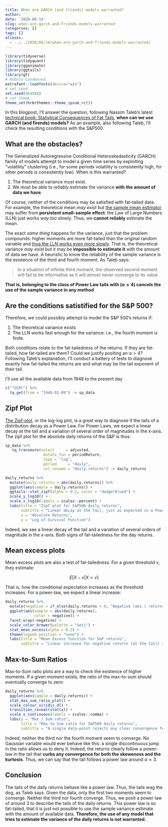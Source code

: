 ```yaml
---
title: When are GARCH (and friends) models warranted?
author: ''
date: '2020-06-14'
slug: when-are-garch-and-friends-models-warranted
categories: []
tags: []
aliases: 
  - ../../2020/06/14/when-are-garch-and-friends-models-warranted/
---
```


```r
library(tidyverse)
library(tidyquant)
library(gganimate)
library(ggtails)
library(gt)
# Roboto-Condensed
extrafont::loadfonts(device="win")
# set seed
set.seed(464988)
# set theme
theme_set(hrbrthemes::theme_ipsum_rc())
```

In this blogpost, I'll answer the question, following Nassim Taleb's latest [technical book: Statistical Consequences of Fat Tails](https://www.researchers.one/media/documents/260-m-Technical%20Incerto%20Vol%201.pdf), **when can we use GARCH (and firends) models?** As an example, also following Taleb, I'll check the resulting conditions with the S&P500.

## What are the obstacles?

The Generalized Autoregressive Conditional Heteroskedasticity (GARCH) family of models attempt to model a given time series by exploiting  "volatility" clustering (i.e., for some periods volatility is consistently high, for other periods is consistently low). When is this warranted? 

1. The theoretical variance *must* exist. 
1. We must be able to *reliably* estimate the variance **with the amount of data we have**.

Of course, neither of the conditions may be satisfied with fat-tailed data. For example, the theoretical mean *may exist* but [the sample mean estimator](2020-04-17-fat-vs-thin-does-lln-work.Rmd) may suffer from **persistent small-sample effect**: the Law of Large Numbers (LLN) just works *way too slowly*. Thus, we **cannot reliably** estimate the mean. 

The exact *same thing* happens for the variance, just that the problem compounds: higher moments are more fat-tailed than the original random variable and [thus the LLN works even more slowly](2020-06-02-lln-for-higher-p-moments.html). That is, the theoretical variance *may exist* but it may be **impossible to estimate it** with the amount of data we have. A heuristic to know the reliability of the sample variance is the existence of the third and fourth moment. As Taleb says:

> In a situation of infinite third moment, the observed second moment will fail to be informative as it will almost never converge to its value

**That is, belonging to the class of Power Law tails with ($\alpha \leq 4$) cancels the use of the sample variance in any method**
 
## Are the conditions satistified for the S&P 500?

Therefore, we could possibly attempt to model the S&P 500's returns if:

1. The theoretical variance exists
1. The LLN works fast enough for the variance: i.e., the fourth moment is finite. 

Both conditions relate to the fat-tailedness of the returns. If they are fat-tailed, how fat-tailed are them? Could we justify positing an $\alpha > 4$? Following Taleb's explanation, I'll conduct a battery of tests to diagnose exactly how fat-tailed the returns are and what may be the tail exponent of their tail. 

I'll use all the available data from 1948 to the present day

```r
c("^GSPC") %>% 
  tq_get(from = "1948-01-09") -> sp_data
```

## Zipf Plot 

[The Zipf-plot](2020-05-19-understanding-the-tail-exponent.html), or the log-log plot, is a great way to diagnose if the tails of a distribution decay as a Power Law. For Power Laws, we expect a linear decay at the tail and a variation of several order of magnitudes in the x-axis. The zipf plot for the absolute daily returns of the S&P is thus: 

```r
sp_data %>% 
   tq_transmute(select     = adjusted,
                 mutate_fun = periodReturn,
                 type = "log",
                 period     = "daily",
                 col_rename = "daily.returns") -> daily_returns

daily_returns %>% 
  mutate(daily.returns = abs(daily.returns)) %>% 
  ggplot(aes(sample = daily.returns)) +
  ggtails::stat_zipf(alpha = 0.2, color = "dodgerblue4") +
  scale_y_log10() +
  scale_x_log10(labels = scales::percent) +
  labs(title = "Zipf plot for S&P500 daily returns",
       subtitle = "Linear decay at the tail, just as expected in a Power Law",
       x = "Absolute Returns",
       y = "Log of Survival Function")
```

Indeed, we see a linear decay of the tail and a variation of several orders of magnitude in the x-axis. Both signs of fat-tailedness for the day returns.

## Mean excess plots

Mean excess plots are also a test of fat-tailedness. For a given threshold $v$, they estimate:

$$ E[X - v | X > v] $$

That is, how the conditional expectation increases as the threshold increases. For a power-law, we expect a linear increase:

```r
daily_returns %>% 
  mutate(negative = if_else(daily.returns < 0, "Negative (abs.) returns", "Positive Returns")) %>% 
  ggplot(aes(sample = abs(daily.returns), 
             color = negative)) +
  facet_wrap(~negative) +
  scale_color_brewer(palette = "Set1") +
  stat_mean_excess(alpha = 0.2) +
  theme(legend.position = "none") +
  labs(title = "Mean Excess function for S&P returns",
       subtitle = "Linear increase for negative returns (at the tail) is consistent with a power law distribution") 
```

## Max-to-Sum Ratios

Max-to-Sum ratio plots are a way to check the existence of higher moments. If a given moment exists, the ratio of the max-to-sum should eventually converge to zero:

```r
daily_returns %>% 
  ggplot(aes(sample = daily.returns)) +
  stat_max_sum_ratio_plot() +
  scale_colour_viridis_d() +
  transition_reveal(stat(x)) +
  scale_x_continuous(labels = scales::comma) +
  labs(y = "Max / Sum ratio",
       title = "Max to Sum ratio for S&P500 daily returns",
       subtitle = "A single data-point rejects any clear convergence for the 3rd or 4th moments")
```

Indeed, neither the third nor the fourth moment seem to converge. No Gaussian variable would ever behave like this: a single discontinuous jump in the ratio allows us to deny it. Indeed, the returns clearly follow a power-law in the tail that **curbs any convergence for both the skeweness and the kurtosis**. Thus, we can say that the tail follows a power law around $\alpha \approx 3$. 

## Conclusion

The tails of the daily returns behave like a power law. Thus, the tails wag the dog, as Taleb says. Given the data, only the first two moments seem to converge. Neither the third nor fourth converge. Thus, we posit a power law of around 3 to describe the tails of the daily returns. This power law is so fat-tailed, that it is just not possible to use the sample variance estimate with the amount of available data. **Therefore, the use of any model that tries to estimate the variance of the daily returns is not warranted.**

